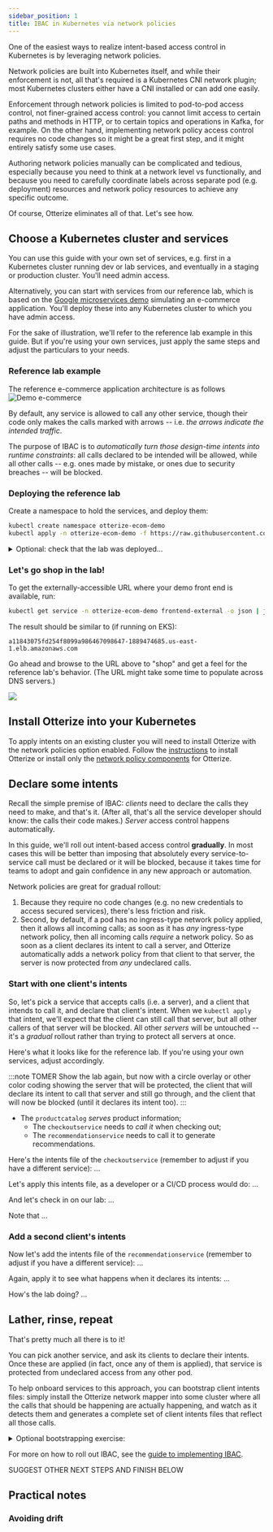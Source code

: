 ```yaml
---
sidebar_position: 1
title: IBAC in Kubernetes via network policies
---
```


One of the easiest ways to realize intent-based access control in Kubernetes is by leveraging network policies.

Network policies are built into Kubernetes itself, and while their enforcement is not, all that's required
is a Kubernetes CNI network plugin; most Kubernetes clusters either have a CNI installed or can add one easily.

Enforcement through network policies is limited to pod-to-pod access control, not finer-grained access control:
you cannot limit access to certain paths and methods in HTTP, or to certain topics and operations in Kafka, for example.
On the other hand, implementing network policy access control requires no code changes so it might be a great
first step, and it might entirely satisfy some use cases.

Authoring network policies manually can be complicated and tedious, especially because you need to think at a network
level vs functionally, and because you need to carefully coordinate labels across separate pod (e.g. deployment) resources
and network policy resources to achieve any specific outcome.

Of course, Otterize eliminates all of that. Let's see how.

## Choose a Kubernetes cluster and services

You can use this guide with your own set of services, e.g. first in a Kubernetes cluster running dev or lab services,
and eventually in a staging or production cluster. You'll need admin access.

Alternatively, you can start with services from our reference lab,
which is based on the [Google microservices demo](https://github.com/GoogleCloudPlatform/microservices-demo)
simulating an e-commerce application. You'll deploy these into any Kubernetes cluster to which you have admin access.

For the sake of illustration, we'll refer to the reference lab example in this guide. But if you're using
your own services, just apply the same steps and adjust the particulars to your needs.

### Reference lab example

The reference e-commerce application architecture is as follows
![Demo e-commerce](https://github.com/GoogleCloudPlatform/microservices-demo/raw/main/docs/img/architecture-diagram.png)

By default, any service is allowed to call any other service, though their code only makes the calls marked with arrows
-- i.e. *the arrows indicate the intended traffic*.

The purpose of IBAC is to *automatically turn those design-time intents
into runtime constraints*: all calls declared to be intended will be allowed,
while all other calls -- e.g. ones made by mistake, or ones due to
security breaches -- will be blocked.

### Deploying the reference lab

Create a namespace to hold the services, and deploy them:
```bash
kubectl create namespace otterize-ecom-demo
kubectl apply -n otterize-ecom-demo -f https://raw.githubusercontent.com/GoogleCloudPlatform/microservices-demo/main/release/kubernetes-manifests.yaml
```
<details>
  <summary>Optional: check that the lab was deployed...</summary>
  <div>


To see all the pods in the lab:
```bash
kubectl get pods -n otterize-ecom-demo
```
The pods should all be ready and running:
```bash
NAME                                     READY   STATUS    RESTARTS   AGE
adservice-694f4ff98-cz4nn                1/1     Running   0          23m
cartservice-85f8bc44fd-45cbk             1/1     Running   0          23m
checkoutservice-8fc47bbbd-9lhfv          1/1     Running   0          23m
currencyservice-597bdf576b-8hftc         1/1     Running   0          23m
emailservice-d5c6f74dd-qlwc4             1/1     Running   0          23m
frontend-7ffbf49884-j9rhz                1/1     Running   0          23m
loadgenerator-65779994db-tgdxk           1/1     Running   0          23m
paymentservice-76b9c8b87d-ktfcd          1/1     Running   0          23m
productcatalogservice-6969d4f5fd-xdw99   1/1     Running   0          23m
recommendationservice-58798d5c8-2f4rz    1/1     Running   0          23m
redis-cart-6f65887b5d-xwpz5              1/1     Running   0          23m
shippingservice-ff5f4d7d-qcjw8           1/1     Running   0          23m
```


  </div>
</details>

### Let's go shop in the lab!

To get the externally-accessible URL where your demo front end is available, run:
```bash
kubectl get service -n otterize-ecom-demo frontend-external -o json | jq -r .status.loadBalancer.ingress[0].hostname
```
The result should be similar to (if running on EKS):
```
a11843075fd254f8099a986467098647-1889474685.us-east-1.elb.amazonaws.com
```
Go ahead and browse to the URL above to "shop" and get a feel for the reference lab's behavior.
(The URL might take some time to populate across DNS servers.)

<img src="https://github.com/GoogleCloudPlatform/microservices-demo/raw/main/docs/img/online-boutique-frontend-1.png" />

## Install Otterize into your Kubernetes
To apply intents on an existing cluster you will need to install Otterize with the network policies
option enabled. Follow the [instructions](/documentation/guides/k8s-installation) to install Otterize or
install only the [network policy components](/documentation/guides/k8s-installation#network-policies-only) for Otterize.

## Declare some intents

Recall the simple premise of IBAC: *clients* need to declare the calls they need to make, and that's it.
(After all, that's all the service developer should know: the calls their code makes.)
*Server* access control happens automatically.

In this guide, we'll roll out intent-based access control **gradually**. In most cases this will be better than
imposing that absolutely every service-to-service call must be declared or it will be blocked, because it takes
time for teams to adopt and gain confidence in any new approach or automation.

Network policies are great for gradual rollout:
1. Because they require no code changes (e.g. no new credentials to access secured services),
there's less friction and risk.
2. Second, by default, if a pod has no ingress-type
network policy applied, then it allows all incoming calls; as soon as it has *any* ingress-type network policy,
then all incoming calls *require* a network policy. So as soon as a client declares its intent to call a server,
and Otterize automatically adds a network policy from that client to that server, the server is now protected
from *any* undeclared calls.

### Start with one client's intents

So, let's pick a service that accepts calls (i.e. a server), and a client that intends to call it, and declare
that client's intent. When we `kubectl apply` that intent, we'll expect that the client can still call that server,
but all other callers of that server will be blocked. All other *servers* will be untouched -- it's a *gradual* rollout
rather than trying to protect all servers at once.

Here's what it looks like for the reference lab. If you're using your own services, adjust accordingly.

:::note TOMER
Show the lab again, but now with a circle overlay or other color coding showing the server that will be protected,
the client that will declare its intent to call that server and still go through,
and the client that will now be blocked (until it declares its intent too).
:::

- The `productcatalog` *serves* product information;
  - The `checkoutservice` needs to *call it* when checking out;
  - The `recommendationservice` needs to call it to generate recommendations.

Here's the intents file of the `checkoutservice` (remember to adjust if you have a different service):
...

Let's apply this intents file, as a developer or a CI/CD process would do:
...

And let's check in on our lab:
...

Note that ...

### Add a second client's intents

Now let's add the intents file of the `recommendationservice` (remember to adjust if you have a different service):
...

Again, apply it to see what happens when it declares its intents:
...

How's the lab doing?
...

## Lather, rinse, repeat

That's pretty much all there is to it!

You can pick another service, and ask its clients to declare their intents. Once these are applied (in fact, once
any of them is applied), that service is protected from undeclared access from any other pod.

To help onboard services to this approach, you can bootstrap client intents files:
simply install the Otterize network mapper into some cluster where all the calls that should be happening are
actually happening, and watch as it detects them and generates a complete set of client intents files that
reflect all those calls.

<details>
  <summary>Optional bootstrapping exercise: </summary>
  <div>

To see the potential of the network mapper in bootstrapping IBAC, try this:
1. Run the network mapper while generating enough traffic in your cluster to capture all calls, and
   export them as intents files.
   (We've already done that for you if you're using the reference lab: LINK TO EXAMPLE IN GITHUB.)
2. Create a "default-deny-ingress" network policy in your cluster;
   all pods will now have at least one ingress policy so *all* undeclared calls will be blocked.
   WE NEED TO EXPLAIN HOW TO DO THIS, PERHAPS BY SHOWING THE YAML AND THEN APPLYING IT
   FROM OUR STATIC EXAMPLES AREA.
3. See that most services are now blocked. For example, the reference lab will stop working.
4. Now apply all the intents you captured in the first step.
   (For the lab, simply run `kubectl apply -f LINK TO AGGREGATED EXAMPLE`.)
5. Your cluster should now roar back to life, fully functioning *and now secured*!


  </div>
</details>

For more on how to roll out IBAC, see the [guide to implementing IBAC](/documentation/4-guides/6-implementing-ibac.mdx).

SUGGEST OTHER NEXT STEPS AND FINISH BELOW

## Practical notes

### Avoiding drift
